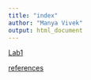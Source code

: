 ```yaml
---
title: "index"
author: "Manya Vivek" 
output: html_document
---
```


[Lab1](Lab1_ManyaVivek.html)

[references](paper.html)












